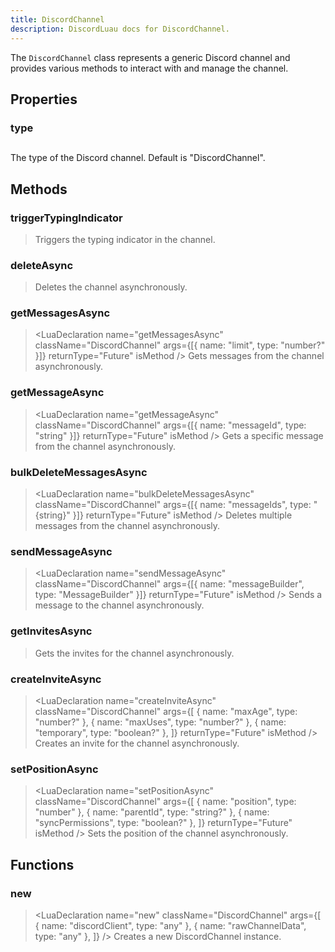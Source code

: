 ```yaml
---
title: DiscordChannel
description: DiscordLuau docs for DiscordChannel.
---
```


[//]: # "This file was automatically compiled through the Generator luau code under this repository"
[//]: # "if you want to edit the documentation of discord-luau, please write changes"
[//]: # "to the discord-luau repository itself, we extract the comments from discord-luau and translate"
[//]: # "them into markdown files that Nextra can interpret!"
[//]: # "----- DOCUMENT IMPORTS ----- "


[//]: # "----- DOCUMENT DESCRIPTION ----- "

The `DiscordChannel` class represents a generic Discord channel and provides various methods to interact with and manage the channel.

[//]: # "----- DOCUMENT PROPERTIES ----- "

## Properties

### type

## <LuaProperty name="DiscordChannel.type" type="string" />

The type of the Discord channel. Default is "DiscordChannel".

[//]: # "----- DOCUMENT METHODS ----- "

## Methods

### triggerTypingIndicator

> <LuaDeclaration
>   name="triggerTypingIndicator"
>   className="DiscordChannel"
>   args={[]}
>   returnType="Future"
>   isMethod
> />
> Triggers the typing indicator in the channel.

### deleteAsync

> <LuaDeclaration
>   name="deleteAsync"
>   className="DiscordChannel"
>   args={[]}
>   returnType="Future"
>   isMethod
> />
> Deletes the channel asynchronously.

### getMessagesAsync

> <LuaDeclaration
>   name="getMessagesAsync"
>   className="DiscordChannel"
>   args={[{ name: "limit", type: "number?" }]}
>   returnType="Future"
>   isMethod
> />
> Gets messages from the channel asynchronously.

### getMessageAsync

> <LuaDeclaration
>   name="getMessageAsync"
>   className="DiscordChannel"
>   args={[{ name: "messageId", type: "string" }]}
>   returnType="Future"
>   isMethod
> />
> Gets a specific message from the channel asynchronously.

### bulkDeleteMessagesAsync

> <LuaDeclaration
>   name="bulkDeleteMessagesAsync"
>   className="DiscordChannel"
>   args={[{ name: "messageIds", type: "{string}" }]}
>   returnType="Future"
>   isMethod
> />
> Deletes multiple messages from the channel asynchronously.

### sendMessageAsync

> <LuaDeclaration
>   name="sendMessageAsync"
>   className="DiscordChannel"
>   args={[{ name: "messageBuilder", type: "MessageBuilder" }]}
>   returnType="Future"
>   isMethod
> />
> Sends a message to the channel asynchronously.

### getInvitesAsync

> <LuaDeclaration
>   name="getInvitesAsync"
>   className="DiscordChannel"
>   args={[]}
>   returnType="Future"
>   isMethod
> />
> Gets the invites for the channel asynchronously.

### createInviteAsync

> <LuaDeclaration
>   name="createInviteAsync"
>   className="DiscordChannel"
>   args={[
>     { name: "maxAge", type: "number?" },
>     { name: "maxUses", type: "number?" },
>     { name: "temporary", type: "boolean?" },
>   ]}
>   returnType="Future"
>   isMethod
> />
> Creates an invite for the channel asynchronously.

### setPositionAsync

> <LuaDeclaration
>   name="setPositionAsync"
>   className="DiscordChannel"
>   args={[
>     { name: "position", type: "number" },
>     { name: "parentId", type: "string?" },
>     { name: "syncPermissions", type: "boolean?" },
>   ]}
>   returnType="Future"
>   isMethod
> />
> Sets the position of the channel asynchronously.

[//]: # "----- DOCUMENT FUNCTIONS ----- "

## Functions

### new

> <LuaDeclaration
>   name="new"
>   className="DiscordChannel"
>   args={[
>     { name: "discordClient", type: "any" },
>     { name: "rawChannelData", type: "any" },
>   ]}
> />
> Creates a new DiscordChannel instance.
